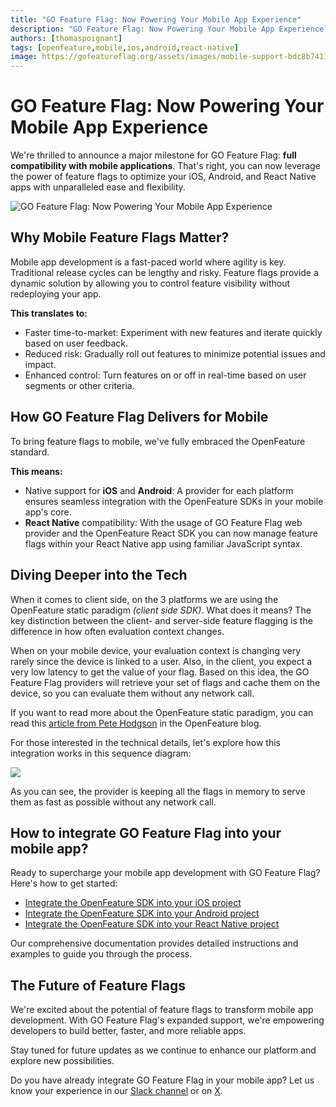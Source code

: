 ```yaml
---
title: "GO Feature Flag: Now Powering Your Mobile App Experience"
description: "GO Feature Flag: Now Powering Your Mobile App Experience."
authors: [thomaspoignant]
tags: [openfeature,mobile,ios,android,react-native]
image: https://gofeatureflag.org/assets/images/mobile-support-bdc8b741188a4d89ecd5cf6382336690.png
---
```


# GO Feature Flag: Now Powering Your Mobile App Experience
We're thrilled to announce a major milestone for GO Feature Flag: **full compatibility with mobile applications**.
That's right, you can now leverage the power of feature flags to optimize your iOS, Android, and React Native apps with unparalleled ease and flexibility.

![GO Feature Flag: Now Powering Your Mobile App Experience](mobile-support.png)

<!--truncate-->

## Why Mobile Feature Flags Matter?

Mobile app development is a fast-paced world where agility is key. Traditional release cycles can be lengthy and risky. Feature flags provide a dynamic solution by allowing you to control feature visibility without redeploying your app.

**This translates to:**
- Faster time-to-market: Experiment with new features and iterate quickly based on user feedback.
- Reduced risk: Gradually roll out features to minimize potential issues and impact.
- Enhanced control: Turn features on or off in real-time based on user segments or other criteria.

## How GO Feature Flag Delivers for Mobile

To bring feature flags to mobile, we've fully embraced the OpenFeature standard.

**This means:**
- Native support for **iOS** and **Android**: A provider for each platform ensures seamless integration with the OpenFeature SDKs in your mobile app's core.
- **React Native** compatibility: With the usage of GO Feature Flag web provider and the OpenFeature React SDK you can now manage feature flags within your React Native app using familiar JavaScript syntax.

## Diving Deeper into the Tech

When it comes to client side, on the 3 platforms we are using the OpenFeature static paradigm *(client side SDK)*. What does it means?
The key distinction between the client- and server-side feature flagging is the difference in how often evaluation context changes.

When on your mobile device, your evaluation context is changing very rarely since the device is linked to a user. Also, in the client, you expect a very low latency to get the value of your flag.
Based on this idea, the GO Feature Flag providers will retrieve your set of flags and cache them on the device, so you can evaluate them without any network call.

If you want to read more about the OpenFeature static paradigm, you can read this [article from Pete Hodgson](https://openfeature.dev/blog/catering-to-the-client-side) in the OpenFeature blog.


For those interested in the technical details, let's explore how this integration works in this sequence diagram:

[![](https://mermaid.ink/img/pako:eNrFVdtO20AQ_ZXV9oEgGUV9aokqpBIuQhUKahBClV829thZsd5x1-tAivj3zl4cJyEE-tQ8Zcdnzpy57T7zDHPgI97A7xZ0BmdSlEZUqWb0q4WxMpO10JaJumaiYdc4kwrcSclMWIn6NRQLh5zUoAsQtjXApmc_vs3M8GQgNVtia5jCTCjHcvja3ce5nLCL6HyhRMluDC5kDubjNCUWxS6mn6DE0vE9LQOZgQotEEPg0HRguADjeBNPM2JXWloplGx8yi5Dl95Fnx57lHb-purATHxHJydIdA3Y7tPgchJdnEdnTWAhVOuDjVFbeLIxQyyIoh4xGQX9gcFbUBcsqP9-c8VuJtNbNsTCQD1cfB5GJxgWFLXZzrxOesexUIpZZCXQELi_c2DeiXUcua-jKIXUjfXfe0ksC5pCBMd6FBJYi1sHy1hk5LoeYo2n6dqjEGtGwOwhQLK50CVEpt1ZjD1aFo6XOiMbJpysQpatiSI9CYUDE4binlpEkJygOmcGqGzN3OuSlI7RNHWZk9uHdUmwfyr3VkGCEXTeFSXOyqrvLgCNkLPsmVQ_d-erum1PHnXxFFGB0HcEgUHKq-WRE5XyhBVCNbAaNBZ0UeaoFhC9eubBQfQ8ONxS7CDQs5DVy47mPdrHoQ203buHKOxrgYbBk6hqdw8V1lHQVJTk1V0L_YWwsXJxPQYaHs_fWa-VfQp78f9xx0jVm3v2wY3aOWdsc9Biw3jCKzCVkDk9Fs_OlHIirSDlhOMz0dC_ZM1-J4wUM0WbSYDnbuJTXhtZCbMco0ITfD9lUHyBr9E9oFyZTh_Kd1CR65byXkceHx9vwJTUsO87jRDdpZuaPCZAXlL9QumL1uJ0qTM-sqaFhLd1Tn2J7-Wm8TyXFg0f-X1KOPjjdXhow8VDfPRI_UKsViiDbTmPp5e_6kKEdw?type=png)](https://mermaid.live/edit#pako:eNrFVdtO20AQ_ZXV9oEgGUV9aokqpBIuQhUKahBClV829thZsd5x1-tAivj3zl4cJyEE-tQ8Zcdnzpy57T7zDHPgI97A7xZ0BmdSlEZUqWb0q4WxMpO10JaJumaiYdc4kwrcSclMWIn6NRQLh5zUoAsQtjXApmc_vs3M8GQgNVtia5jCTCjHcvja3ce5nLCL6HyhRMluDC5kDubjNCUWxS6mn6DE0vE9LQOZgQotEEPg0HRguADjeBNPM2JXWloplGx8yi5Dl95Fnx57lHb-purATHxHJydIdA3Y7tPgchJdnEdnTWAhVOuDjVFbeLIxQyyIoh4xGQX9gcFbUBcsqP9-c8VuJtNbNsTCQD1cfB5GJxgWFLXZzrxOesexUIpZZCXQELi_c2DeiXUcua-jKIXUjfXfe0ksC5pCBMd6FBJYi1sHy1hk5LoeYo2n6dqjEGtGwOwhQLK50CVEpt1ZjD1aFo6XOiMbJpysQpatiSI9CYUDE4binlpEkJygOmcGqGzN3OuSlI7RNHWZk9uHdUmwfyr3VkGCEXTeFSXOyqrvLgCNkLPsmVQ_d-erum1PHnXxFFGB0HcEgUHKq-WRE5XyhBVCNbAaNBZ0UeaoFhC9eubBQfQ8ONxS7CDQs5DVy47mPdrHoQ203buHKOxrgYbBk6hqdw8V1lHQVJTk1V0L_YWwsXJxPQYaHs_fWa-VfQp78f9xx0jVm3v2wY3aOWdsc9Biw3jCKzCVkDk9Fs_OlHIirSDlhOMz0dC_ZM1-J4wUM0WbSYDnbuJTXhtZCbMco0ITfD9lUHyBr9E9oFyZTh_Kd1CR65byXkceHx9vwJTUsO87jRDdpZuaPCZAXlL9QumL1uJ0qTM-sqaFhLd1Tn2J7-Wm8TyXFg0f-X1KOPjjdXhow8VDfPRI_UKsViiDbTmPp5e_6kKEdw)

As you can see, the provider is keeping all the flags in memory to serve them as fast as possible without any network call.

## How to integrate GO Feature Flag into your mobile app?

Ready to supercharge your mobile app development with GO Feature Flag? Here's how to get started:
- [Integrate the OpenFeature SDK into your iOS project](https://gofeatureflag.org/docs/openfeature_sdk/client_providers/openfeature_swift)
- [Integrate the OpenFeature SDK into your Android project](https://gofeatureflag.org/docs/openfeature_sdk/client_providers/openfeature_android)
- [Integrate the OpenFeature SDK into your React Native project](https://gofeatureflag.org/docs/openfeature_sdk/client_providers/openfeature_react)

Our comprehensive documentation provides detailed instructions and examples to guide you through the process.

## The Future of Feature Flags

We're excited about the potential of feature flags to transform mobile app development. With GO Feature Flag's expanded support, we're empowering developers to build better, faster, and more reliable apps.

Stay tuned for future updates as we continue to enhance our platform and explore new possibilities.

Do you have already integrate GO Feature Flag in your mobile app? Let us know your experience in our [Slack channel](http://gofeatureflag.org/slack) or on [X](https://x.com/gofeatureflag).
